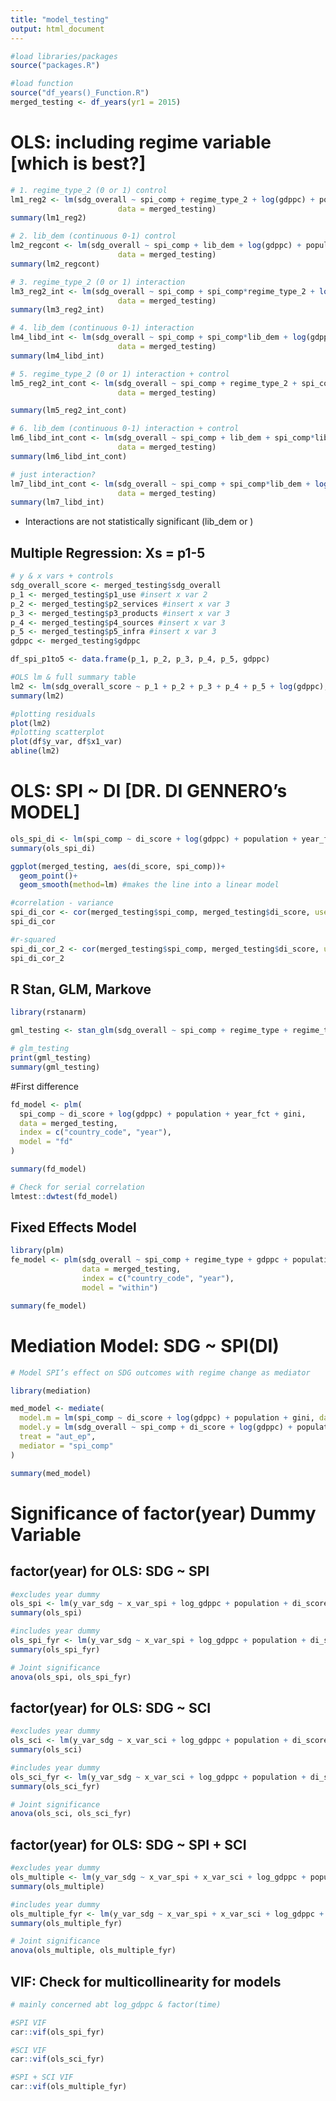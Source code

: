 ```yaml
---
title: "model_testing"
output: html_document
---
```


```r
#load libraries/packages
source("packages.R")

#load function 
source("df_years()_Function.R")
merged_testing <- df_years(yr1 = 2015) 
```


# OLS: including regime variable [which is best?]
```r
# 1. regime_type_2 (0 or 1) control
lm1_reg2 <- lm(sdg_overall ~ spi_comp + regime_type_2 + log(gdppc) + population,
                        data = merged_testing)
summary(lm1_reg2)

# 2. lib_dem (continuous 0-1) control
lm2_regcont <- lm(sdg_overall ~ spi_comp + lib_dem + log(gdppc) + population,
                        data = merged_testing)
summary(lm2_regcont)

# 3. regime_type_2 (0 or 1) interaction 
lm3_reg2_int <- lm(sdg_overall ~ spi_comp + spi_comp*regime_type_2 + log(gdppc) + population,
                        data = merged_testing)
summary(lm3_reg2_int)

# 4. lib_dem (continuous 0-1) interaction
lm4_libd_int <- lm(sdg_overall ~ spi_comp + spi_comp*lib_dem + log(gdppc) + population,
                        data = merged_testing)
summary(lm4_libd_int)

# 5. regime_type_2 (0 or 1) interaction + control
lm5_reg2_int_cont <- lm(sdg_overall ~ spi_comp + regime_type_2 + spi_comp*regime_type_2 + log(gdppc) + population,
                        data = merged_testing)

summary(lm5_reg2_int_cont)

# 6. lib_dem (continuous 0-1) interaction + control 
lm6_libd_int_cont <- lm(sdg_overall ~ spi_comp + lib_dem + spi_comp*lib_dem + log(gdppc) + population,
                        data = merged_testing)
summary(lm6_libd_int_cont)

# just interaction?
lm7_libd_int_cont <- lm(sdg_overall ~ spi_comp + spi_comp*lib_dem + log(gdppc) + population,
                        data = merged_testing)
summary(lm7_libd_int)
```
- Interactions are not statistically significant (lib_dem or )



## Multiple Regression: Xs = p1-5

```r
# y & x vars + controls
sdg_overall_score <- merged_testing$sdg_overall 
p_1 <- merged_testing$p1_use #insert x var 2
p_2 <- merged_testing$p2_services #insert x var 3
p_3 <- merged_testing$p3_products #insert x var 3
p_4 <- merged_testing$p4_sources #insert x var 3
p_5 <- merged_testing$p5_infra #insert x var 3
gdppc <- merged_testing$gdppc

df_spi_p1to5 <- data.frame(p_1, p_2, p_3, p_4, p_5, gdppc)

#OLS lm & full summary table 
lm2 <- lm(sdg_overall_score ~ p_1 + p_2 + p_3 + p_4 + p_5 + log(gdppc), data=df_spi_p1to5)
summary(lm2)

#plotting residuals
plot(lm2)
#plotting scatterplot 
plot(df$y_var, df$x1_var)
abline(lm2)
```

# OLS: SPI ~ DI [DR. DI GENNERO's MODEL]
```r
ols_spi_di <- lm(spi_comp ~ di_score + log(gdppc) + population + year_fct + gini, data = merged_testing)
summary(ols_spi_di)

ggplot(merged_testing, aes(di_score, spi_comp))+
  geom_point()+
  geom_smooth(method=lm) #makes the line into a linear model

#correlation - variance 
spi_di_cor <- cor(merged_testing$spi_comp, merged_testing$di_score, use = "complete.obs")
spi_di_cor

#r-squared
spi_di_cor_2 <- cor(merged_testing$spi_comp, merged_testing$di_score, use = "complete.obs")^2
spi_di_cor_2
```

## R Stan, GLM, Markove  
```r
library(rstanarm)

gml_testing <- stan_glm(sdg_overall ~ spi_comp + regime_type + regime_type*spi_comp + log(gdppc) + population, data = merged_testing)

# glm_testing
print(gml_testing)
summary(gml_testing)
```

#First difference
```r
fd_model <- plm(
  spi_comp ~ di_score + log(gdppc) + population + year_fct + gini,
  data = merged_testing,
  index = c("country_code", "year"),
  model = "fd"
)

summary(fd_model)

# Check for serial correlation
lmtest::dwtest(fd_model)

```


## Fixed Effects Model
```r
library(plm)
fe_model <- plm(sdg_overall ~ spi_comp + regime_type + gdppc + population,
                data = merged_testing, 
                index = c("country_code", "year"), 
                model = "within")

summary(fe_model)
```


# Mediation Model: SDG ~ SPI(DI)
```r
# Model SPI’s effect on SDG outcomes with regime change as mediator

library(mediation)

med_model <- mediate(
  model.m = lm(spi_comp ~ di_score + log(gdppc) + population + gini, data = fd_fe_data),
  model.y = lm(sdg_overall ~ spi_comp + di_score + log(gdppc) + population + gini, data = fd_fe_data),
  treat = "aut_ep",
  mediator = "spi_comp"
)

summary(med_model)
```


# Significance of factor(year) Dummy Variable 

## factor(year) for OLS: SDG ~ SPI
```r
#excludes year dummy 
ols_spi <- lm(y_var_sdg ~ x_var_spi + log_gdppc + population + di_score + gini, data = merged)
summary(ols_spi)

#includes year dummy 
ols_spi_fyr <- lm(y_var_sdg ~ x_var_spi + log_gdppc + population + di_score + gini + factor(year), data = merged)
summary(ols_spi_fyr)

# Joint significance
anova(ols_spi, ols_spi_fyr)
```

## factor(year) for OLS: SDG ~ SCI
```r
#excludes year dummy 
ols_sci <- lm(y_var_sdg ~ x_var_sci + log_gdppc + population + di_score + gini, data = merged)
summary(ols_sci)

#includes year dummy 
ols_sci_fyr <- lm(y_var_sdg ~ x_var_sci + log_gdppc + population + di_score + gini + factor(year), data = merged)
summary(ols_sci_fyr)

# Joint significance
anova(ols_sci, ols_sci_fyr)
```

## factor(year) for OLS: SDG ~ SPI + SCI 
```r
#excludes year dummy 
ols_multiple <- lm(y_var_sdg ~ x_var_spi + x_var_sci + log_gdppc + population + di_score + gini, data = merged)
summary(ols_multiple)

#includes year dummy 
ols_multiple_fyr <- lm(y_var_sdg ~ x_var_spi + x_var_sci + log_gdppc + population + di_score + gini + factor(year), data = merged)
summary(ols_multiple_fyr)

# Joint significance
anova(ols_multiple, ols_multiple_fyr)
```


## VIF: Check for multicollinearity for models 
```r
# mainly concerned abt log_gdppc & factor(time)

#SPI VIF 
car::vif(ols_spi_fyr)  

#SCI VIF
car::vif(ols_sci_fyr) 

#SPI + SCI VIF
car::vif(ols_multiple_fyr) 
```

